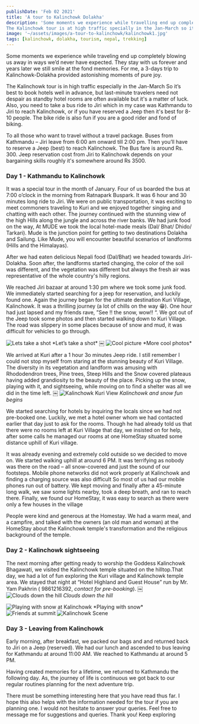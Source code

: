 ```yaml
---
publishDate: 'Feb 02 2021'
title: 'A tour to Kalinchowk Dolakha'
description: 'Some moments we experience while travelling end up completely blowing us away in ways we’d never have expected.
The Kalinchowk tour is at high traffic specially in the Jan-March so it’s best to book hotels well in advance...'
image: '~/assets/images/a-tour-to-kalinchowk/kalinchowk1.jpg'
tags: [kalinchowk, dolakha, tourism, nepal, trekking]
---
```





Some moments we experience while traveling end up completely blowing us away in ways we’d never have expected. They stay with us forever and years later we still smile at the fond memories. For me, a 3-days trip to Kalinchowk-Dolakha provided astonishing moments of pure joy.

The Kalinchowk tour is in high traffic especially in the Jan-March So it’s best to book hotels well in advance, but last-minute travelers need not despair as standby hotel rooms are often available but it's a matter of luck. Also, you need to take a bus ride to Jiri which in my case was Kathmandu to Jiri to reach Kalinchowk, or if you have reserved a Jeep then it's best for 8-10 people. The bike ride is also fun if you are a good rider and fond of biking.

To all those who want to travel without a travel package. Buses from Kathmandu – Jiri leave from 6:00 am onward till 2:00 pm. Then you’ll have to reserve a Jeep (best) to reach Kalinchowk. The Bus fare is around Rs. 300. Jeep reservation cost from  Jiri to Kalinchowk depends on your bargaining skills roughly it's somewhere around Rs 3500.

### Day 1 - Kathmandu to Kalinchowk
It was a special tour in the month of January. Four of us boarded the bus at 7:00 o’clock in the morning from Ratnapark Buspark. It was 6 hour and 30 minutes long ride to Jiri. We were on public transportation, it was exciting to meet commoners traveling to Kuri and we enjoyed together singing and chatting with each other. The journey continued with the stunning view of the high Hills along the jungle and across the river banks. We had junk food on the way, At MUDE we took the local hotel-made meals (Dal/ Bhat/ Dhido/ Tarkari). Mude is the junction point for getting to two destinations Dolakha and Sailung. Like Mude, you will encounter beautiful scenarios of landforms (Hills and the Himalayas).

After we had eaten delicious Nepali food (Dal/Bhat) we headed towards Jiri-Dolakha. Soon after, the landforms started changing, the color of the soil was different, and the vegetation was different but always the fresh air was representative of the whole country's hilly regions.

We reached Jiri bazaar at around 1:30 pm where we took some junk food. We immediately started searching for a jeep for reservation, and luckily found one. Again the journey began for the ultimate destination Kuri Village, Kalinchowk. It was a thrilling journey (a lot of chills on the way 😁). One hour had just lapsed and my friends rave, ”See !! the snow, wow!! “. We got out of the Jeep took some photos and then started walking down to Kuri Village. The road was slippery in some places because of snow and mud, it was difficult for vehicles to go through.

<Image src={startfriend} alt="Lets take a shot"/>
*Let’s take a shot*
￼
<Image src={friends1} alt="Cool picture"/>
*More cool photos*

We arrived at Kuri after a 1 hour 3o minutes Jeep ride. I still remember I could not stop myself from staring at the stunning beauty of Kuri Village. The diversity in its vegetation and landform was amusing with Rhododendron trees, Pine trees, Steep Hills and the Snow covered plateaus having added grandiosity to the beauty of the place. Picking up the snow, playing with it, and sightseeing, while moving on to find a shelter was all we did in the time left.
￼
<Image src={Kalinchowk} alt="Kalinchowk Kuri View"/>
*Kalinchowk and snow fun begins*

We started searching for hotels by inquiring the locals since we had not pre-booked one. Luckily, we met a hotel owner whom we had contacted earlier that day just to ask for the rooms. Though he had already told us that there were no rooms left at Kuri Village that day, we insisted on for help, after some calls he managed our rooms at one HomeStay situated some distance uphill of Kuri village. 

It was already evening and extremely cold outside so we decided to move on. We started walking uphill at around 6 PM. It was terrifying as nobody was there on the road – all snow-covered and just the sound of our footsteps. Mobile phone networks did not work properly at Kalinchowk and finding a charging source was also difficult So most of us had our mobile phones run out of battery. We kept moving and finally after a 45-minute long walk, we saw some lights nearby, took a deep breath, and ran to reach there. Finally, we found our HomeStay, it was easy to search as there were only a few houses in the village

People were kind and generous at the Homestay. We had a warm meal, and a campfire, and talked with the owners (an old man and woman) at the HomeStay about the Kalinchowk temple's transformation and the religious background of the temple.

### Day 2 - Kalinchowk sightseeing
The next morning after getting ready to worship the Goddess Kalinchowk Bhagawati, we visited the Kalinchowk temple situated on the hilltop.That day, we had a lot of fun exploring the Kuri village and Kalinchowk temple area. We stayed that night at “Hotel Highland and Guest House” run by Mr. Yam Pakhrin ( 9861216392, *contact for pre-booking*).
￼
<Image src={abovethecloud} alt="Clouds down the hill"/>
*Clouds down the hill*

<Image src={playingwithsnowme} alt="Playing with snow at Kalinchowk"/>
*Playing with snow*

<Image src={friendsAtTop} alt="Friends at summit"/>

<Image src={scene} alt="Kalinchowk Scene"/>


### Day 3 - Leaving from Kalinchowk
Early morning, after breakfast, we packed our bags and and returned back to Jiri on a Jeep (reserved). We had our lunch and ascended to bus leaving for Kathmandu at around 11:00 AM. We reached to Kathmandu at around 5 PM.

Having created memories for a lifetime, we returned to Kathmandu the following day. As, the journey of life is continuous we got back to our regular routines planning for the next adventure trip.

There must be something interesting here that you have read thus far. I hope this also helps with the information needed for the tour if you are planning one. I would not hesitate to answer your queries. Feel free to message me for suggestions and queries. Thank you! Keep exploring


